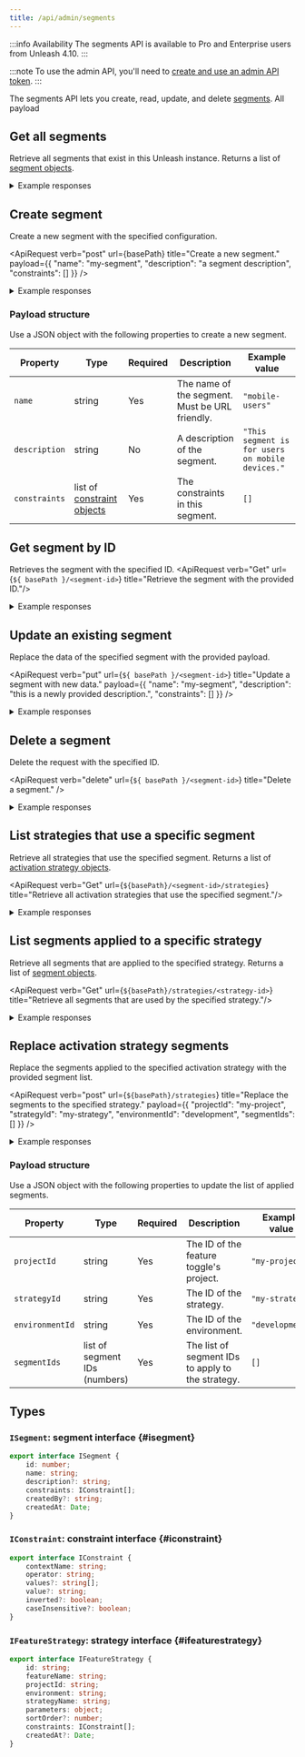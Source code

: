 ```yaml
---
title: /api/admin/segments
---
```


:::info Availability
The segments API is available to Pro and Enterprise users from Unleash 4.10.
:::

:::note
To use the admin API, you'll need to [create and use an admin API token](../../user_guide/token.md).
:::

The segments API lets you create, read, update, and delete [segments](../../reference/segments.mdx). All payload

## Get all segments

Retrieve all segments that exist in this Unleash instance. Returns a list of [segment objects](#isegment).

<ApiRequest verb="Get" url={basePath} title="Retrieve all existing segments."/>

<details>

<summary>Example responses</summary>

### 200 OK

``` json
[
  {
    "id": 1,
    "name": "my-segment",
    "description": "a segment description",
    "constraints": [],
    "createdBy": "user@example.com",
    "createdAt": "2022-04-01T14:02:25.491Z"
  }
]
```

</details>

## Create segment

Create a new segment with the specified configuration.

<ApiRequest verb="post" url={basePath} title="Create a new segment."
payload={{
  "name": "my-segment",
  "description": "a segment description",
  "constraints": []
}}
/>


<details>

<summary>Example responses</summary>

### 201 Created

The segment was successfully created. This response has no body.

### 400 Bad Request

A segment with the provided name already exists.

</details>

### Payload structure

Use a JSON object with the following properties to create a new segment.

| Property     | Type                                       | Required | Description                                    | Example value                                    |
|---------------|--------------------------------------------|----------|------------------------------------------------|--------------------------------------------------|
| `name`        | string                                     | Yes      | The name of the segment. Must be URL friendly. | `"mobile-users"`                                 |
| `description` | string                                     | No       | A description of the segment.                  | `"This segment is for users on mobile devices."` |
| `constraints` | list of [constraint objects](#iconstraint) | Yes      | The constraints in this segment.               | `[]`                                              |

## Get segment by ID

Retrieves the segment with the specified ID.
<ApiRequest verb="Get" url={`${ basePath }/<segment-id>`} title="Retrieve the segment with the provided ID."/>

<details>

<summary>Example responses</summary>

### 200 OK

``` json
{
  "id": 1,
  "name": "my-segment",
  "description": "a segment description",
  "constraints": [],
  "createdBy": "user@example.com",
  "createdAt": "2022-04-01T14:02:25.491Z"
}
```

### 404 Not Found

No segment with the provided ID exists.

</details>

## Update an existing segment

Replace the data of the specified segment with the provided payload.


<ApiRequest verb="put" url={`${ basePath }/<segment-id>`} title="Update a segment with new data."
payload={{
  "name": "my-segment",
  "description": "this is a newly provided description.",
  "constraints": []
}}
/>

<details>

<summary>Example responses</summary>

### 204 No Content

The update was successful. This response has no body.

### 404 Not Found

No segment with the provided ID exists.

</details>

## Delete a segment

Delete the request with the specified ID.

<ApiRequest verb="delete" url={`${ basePath }/<segment-id>`} title="Delete a segment." />

<details>

<summary>Example responses</summary>

### 204 No Content

The segment was deleted successfully.

### 404 Not Found

No segment with the provided ID exists.

### 409 Conflict

The segment is being used by at least one strategy and can not be deleted. To delete the segment, first remove it from any strategies that use it.

</details>

## List strategies that use a specific segment

Retrieve all strategies that use the specified segment. Returns a list of [activation strategy objects](#ifeaturestrategy).

<ApiRequest verb="Get" url={`${basePath}/<segment-id>/strategies`} title="Retrieve all activation strategies that use the specified segment."/>

<details>

<summary>Example responses</summary>

### 200 OK

``` json
[
  {
    "id": "strategy-id",
    "featureName": "my-feature",
    "projectId": "my-project",
    "environment": "development",
    "strategyName": "my strategy",
    "parameters": {},
    "constraints": [],
    "createdAt": "2022-04-01T14:02:25.491Z"
  }
]
```

### 404 Not Found

No segment with the provided id exists.

</details>

## List segments applied to a specific strategy

Retrieve all segments that are applied to the specified strategy. Returns a list of [segment objects](#isegment).

<ApiRequest verb="Get" url={`${basePath}/strategies/<strategy-id>`} title="Retrieve all segments that are used by the specified strategy."/>

<details>

<summary>Example responses</summary>

### 200 OK

``` json
[
  {
    "id": 1,
    "name": "my-segment",
    "description": "a segment description",
    "constraints": [],
    "createdBy": "user@example.com",
    "createdAt": "2022-04-01T14:02:25.491Z"
  }
]
```

### 404 Not Found

No strategy with the provided id exists.

</details>


## Replace activation strategy segments

Replace the segments applied to the specified activation strategy with the provided segment list.

<ApiRequest verb="post" url={`${basePath}/strategies`} title="Replace the segments to the specified strategy."
payload={{
  "projectId": "my-project",
  "strategyId": "my-strategy",
  "environmentId": "development",
  "segmentIds": []
}}
/>

<details>

<summary>Example responses</summary>

### 201 Created

The strategy's list of segments was succesfully updated.

### 403 Forbidden

You do not have access to edit this activation strategy.

### 404 Not Found

No strategy with the provided ID exists.

</details>

### Payload structure

Use a JSON object with the following properties to update the list of applied segments.

| Property        | Type                          | Required | Description                                       | Example value   |
|-----------------|-------------------------------|----------|---------------------------------------------------|-----------------|
| `projectId`     | string                        | Yes      | The ID of the feature toggle's project.           | `"my-project"`  |
| `strategyId`    | string                        | Yes      | The ID of the strategy.                           | `"my-strategy"` |
| `environmentId` | string                        | Yes      | The ID of the environment.                        | `"development"` |
| `segmentIds`    | list of segment IDs (numbers) | Yes      | The list of segment IDs to apply to the strategy. | `[]`            |

## Types

### `ISegment`: segment interface {#isegment}

``` ts
export interface ISegment {
    id: number;
    name: string;
    description?: string;
    constraints: IConstraint[];
    createdBy?: string;
    createdAt: Date;
}
```

### `IConstraint`: constraint interface {#iconstraint}

```ts
export interface IConstraint {
    contextName: string;
    operator: string;
    values?: string[];
    value?: string;
    inverted?: boolean;
    caseInsensitive?: boolean;
}
```

### `IFeatureStrategy`: strategy interface {#ifeaturestrategy}

``` ts
export interface IFeatureStrategy {
    id: string;
    featureName: string;
    projectId: string;
    environment: string;
    strategyName: string;
    parameters: object;
    sortOrder?: number;
    constraints: IConstraint[];
    createdAt?: Date;
}
```
